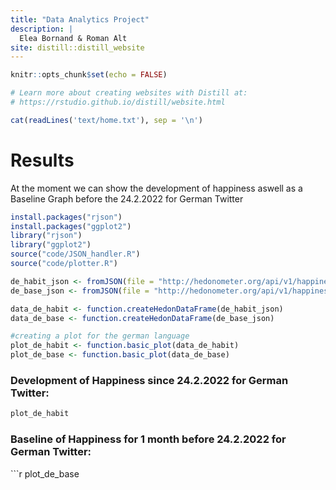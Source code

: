 ```yaml
---
title: "Data Analytics Project"
description: |
  Elea Bornand & Roman Alt
site: distill::distill_website
---
```


```r
knitr::opts_chunk$set(echo = FALSE)

# Learn more about creating websites with Distill at:
# https://rstudio.github.io/distill/website.html

```

```r
cat(readLines('text/home.txt'), sep = '\n')
```

# Results
At the moment we can show the development of happiness aswell as a Baseline Graph before the 24.2.2022 for German Twitter

```r
install.packages("rjson")
install.packages("ggplot2")
library("rjson")
library("ggplot2")
source("code/JSON_handler.R")
source("code/plotter.R")

de_habit_json <- fromJSON(file = "http://hedonometer.org/api/v1/happiness/?format=json&timeseries__title=de_all&date__gte=2022-02-24&limit=1000")
de_base_json <- fromJSON(file = "http://hedonometer.org/api/v1/happiness/?format=json&timeseries__title=de_all&date__gte=2022-01-24&limit=31")

data_de_habit <- function.createHedonDataFrame(de_habit_json)
data_de_base <- function.createHedonDataFrame(de_base_json)

#creating a plot for the german language
plot_de_habit <- function.basic_plot(data_de_habit)
plot_de_base <- function.basic_plot(data_de_base)
```

### Development of Happiness since 24.2.2022 for German Twitter:

```r
plot_de_habit

```
### Baseline of Happiness for 1 month before 24.2.2022 for German Twitter:

```r
plot_de_base

